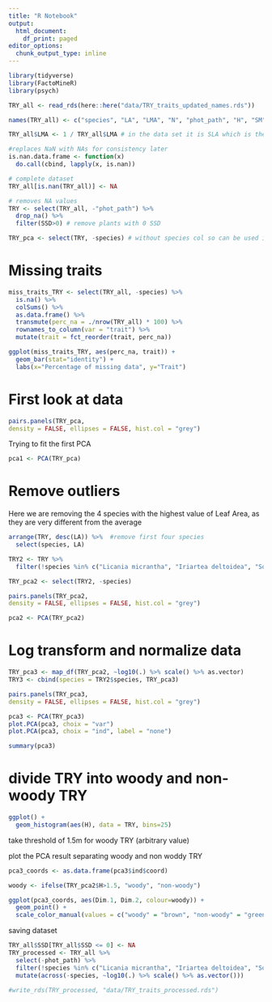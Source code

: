 ```yaml
---
title: "R Notebook"
output:
  html_document:
    df_print: paged
editor_options:
  chunk_output_type: inline
---
```


```r
library(tidyverse)
library(FactoMineR)
library(psych)
```

```r
TRY_all <- read_rds(here::here("data/TRY_traits_updated_names.rds"))

names(TRY_all) <- c("species", "LA", "LMA", "N", "phot_path", "H", "SM", "SSD")

TRY_all$LMA <- 1 / TRY_all$LMA # in the data set it is SLA which is the opposite of LMA 

#replaces NaN with NAs for consistency later
is.nan.data.frame <- function(x)
  do.call(cbind, lapply(x, is.nan))

# complete dataset
TRY_all[is.nan(TRY_all)] <- NA

# removes NA values
TRY <- select(TRY_all, -"phot_path") %>% 
  drop_na() %>% 
  filter(SSD>0) # remove plants with 0 SSD

TRY_pca <- select(TRY, -species) # without species col so can be used in PCA directly
```


# Missing traits

```r
miss_traits_TRY <- select(TRY_all, -species) %>% 
  is.na() %>% 
  colSums() %>% 
  as.data.frame() %>%
  transmute(perc_na = ./nrow(TRY_all) * 100) %>% 
  rownames_to_column(var = "trait") %>% 
  mutate(trait = fct_reorder(trait, perc_na))
```
```r
ggplot(miss_traits_TRY, aes(perc_na, trait)) +
  geom_bar(stat="identity") +
  labs(x="Percentage of missing data", y="Trait")
```


# First look at data

```r
pairs.panels(TRY_pca,
density = FALSE, ellipses = FALSE, hist.col = "grey")
```
Trying to fit the first PCA
```r
pca1 <- PCA(TRY_pca)
```

# Remove outliers

Here we are removing the 4 species with the highest value of Leaf Area, as they are very different from the average
```r
arrange(TRY, desc(LA)) %>%  #remove first four species
  select(species, LA)
```
```r
TRY2 <- TRY %>%
  filter(!species %in% c("Licania micrantha", "Iriartea deltoidea", "Socratea exorrhiza", "Oenocarpus mapora", "Cecropia insignis"))
```

```r
TRY_pca2 <- select(TRY2, -species)

pairs.panels(TRY_pca2,
density = FALSE, ellipses = FALSE, hist.col = "grey")

pca2 <- PCA(TRY_pca2)
```


# Log transform and normalize data


```r
TRY_pca3 <- map_df(TRY_pca2, ~log10(.) %>% scale() %>% as.vector)
TRY3 <- cbind(species = TRY2$species, TRY_pca3)
```

```r
pairs.panels(TRY_pca3,
density = FALSE, ellipses = FALSE, hist.col = "grey")
```
```r
pca3 <- PCA(TRY_pca3)
plot.PCA(pca3, choix = "var")
plot.PCA(pca3, choix = "ind", label = "none")
```

```r
summary(pca3)
```


# divide TRY into woody and non-woody TRY

```r
ggplot() +
  geom_histogram(aes(H), data = TRY, bins=25)
```

take threshold of 1.5m for woody TRY (arbitrary value)

plot the PCA result separating woody and non woddy TRY
```r
pca3_coords <- as.data.frame(pca3$ind$coord)

woody <- ifelse(TRY_pca2$H>1.5, "woody", "non-woody")

ggplot(pca3_coords, aes(Dim.1, Dim.2, colour=woody)) +
  geom_point() +
  scale_color_manual(values = c("woody" = "brown", "non-woody" = "green"))
```
saving dataset 

```r
TRY_all$SSD[TRY_all$SSD <= 0] <- NA
TRY_processed <- TRY_all %>% 
  select(-phot_path) %>% 
  filter(!species %in% c("Licania micrantha", "Iriartea deltoidea", "Socratea exorrhiza", "Oenocarpus mapora", "Cecropia insignis")) %>% # outliers for ...
  mutate(across(-species, ~log10(.) %>% scale() %>% as.vector()))
```



```r
#write_rds(TRY_processed, "data/TRY_traits_processed.rds")
```





